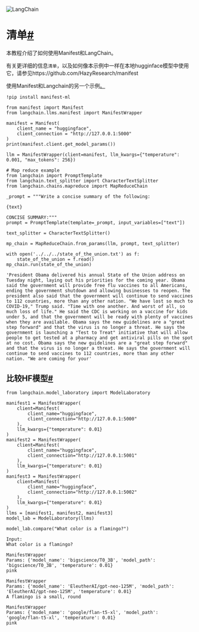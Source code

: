 

<Head>
  <script>
    {
      `(function() {
         var _hmt = _hmt || [];
(function() {
  var hm = document.createElement("script");
  hm.src = "https://hm.baidu.com/hm.js?e60fb290e204e04c5cb6f79b0ac1e697";
  var s = document.getElementsByTagName("script")[0]; 
  s.parentNode.insertBefore(hm, s);
})();
       })();`
    }
  </script>
</Head>

![LangChain](https://pica.zhimg.com/50/v2-56e8bbb52aa271012541c1fe1ceb11a2_r.gif)





清单[#](#manifest "此标题的永久链接")
===========================

本教程介绍了如何使用Manifest和LangChain。

有关更详细的信息`清单`，以及如何像本示例中一样在本地hugginface模型中使用它，请参见https://github.com/HazyResearch/manifest

使用Manifest和Langchain的另一个示例[。](https://github.com/HazyResearch/manifest/blob/main/examples/langchain_chatgpt.ipynb)

```
!pip install manifest-ml

```

```
from manifest import Manifest
from langchain.llms.manifest import ManifestWrapper

```

```
manifest = Manifest(
    client_name = "huggingface",
    client_connection = "http://127.0.0.1:5000"
)
print(manifest.client.get_model_params())

```

```
llm = ManifestWrapper(client=manifest, llm_kwargs={"temperature": 0.001, "max_tokens": 256})

```

```
# Map reduce example
from langchain import PromptTemplate
from langchain.text_splitter import CharacterTextSplitter
from langchain.chains.mapreduce import MapReduceChain

_prompt = """Write a concise summary of the following:

{text}

CONCISE SUMMARY:"""
prompt = PromptTemplate(template=_prompt, input_variables=["text"])

text_splitter = CharacterTextSplitter()

mp_chain = MapReduceChain.from_params(llm, prompt, text_splitter)

```

```
with open('../../../state_of_the_union.txt') as f:
    state_of_the_union = f.read()
mp_chain.run(state_of_the_union)

```

```
'President Obama delivered his annual State of the Union address on Tuesday night, laying out his priorities for the coming year. Obama said the government will provide free flu vaccines to all Americans, ending the government shutdown and allowing businesses to reopen. The president also said that the government will continue to send vaccines to 112 countries, more than any other nation. "We have lost so much to COVID-19," Trump said. "Time with one another. And worst of all, so much loss of life." He said the CDC is working on a vaccine for kids under 5, and that the government will be ready with plenty of vaccines when they are available. Obama says the new guidelines are a "great step forward" and that the virus is no longer a threat. He says the government is launching a "Test to Treat" initiative that will allow people to get tested at a pharmacy and get antiviral pills on the spot at no cost. Obama says the new guidelines are a "great step forward" and that the virus is no longer a threat. He says the government will continue to send vaccines to 112 countries, more than any other nation. "We are coming for your'

```

比较HF模型[#](#compare-hf-models "此标题的永久链接")
----------------------------------------

```
from langchain.model_laboratory import ModelLaboratory

manifest1 = ManifestWrapper(
    client=Manifest(
        client_name="huggingface",
        client_connection="http://127.0.0.1:5000"
    ),
    llm_kwargs={"temperature": 0.01}
)
manifest2 = ManifestWrapper(
    client=Manifest(
        client_name="huggingface",
        client_connection="http://127.0.0.1:5001"
    ),
    llm_kwargs={"temperature": 0.01}
)
manifest3 = ManifestWrapper(
    client=Manifest(
        client_name="huggingface",
        client_connection="http://127.0.0.1:5002"
    ),
    llm_kwargs={"temperature": 0.01}
)
llms = [manifest1, manifest2, manifest3]
model_lab = ModelLaboratory(llms)

```

```
model_lab.compare("What color is a flamingo?")

```

```
Input:
What color is a flamingo?

ManifestWrapper
Params: {'model_name': 'bigscience/T0_3B', 'model_path': 'bigscience/T0_3B', 'temperature': 0.01}
pink

ManifestWrapper
Params: {'model_name': 'EleutherAI/gpt-neo-125M', 'model_path': 'EleutherAI/gpt-neo-125M', 'temperature': 0.01}
A flamingo is a small, round

ManifestWrapper
Params: {'model_name': 'google/flan-t5-xl', 'model_path': 'google/flan-t5-xl', 'temperature': 0.01}
pink

```

